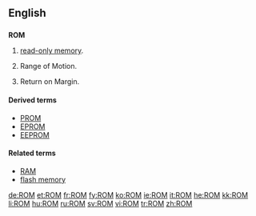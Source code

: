 {{also|rom|Rom|room}}

==English==

==={{acronym}}===
'''ROM'''

# {{electronics|computing}} [[read-only memory]].
# {{medical}} Range of Motion.
# {{finance}} Return on Margin.

====Derived terms====
*[[PROM]]
*[[EPROM]]
*[[EEPROM]]

====Related terms====
*[[RAM]]
*[[flash memory]]

[[de:ROM]]
[[et:ROM]]
[[fr:ROM]]
[[fy:ROM]]
[[ko:ROM]]
[[ie:ROM]]
[[it:ROM]]
[[he:ROM]]
[[kk:ROM]]
[[li:ROM]]
[[hu:ROM]]
[[ru:ROM]]
[[sv:ROM]]
[[vi:ROM]]
[[tr:ROM]]
[[zh:ROM]]